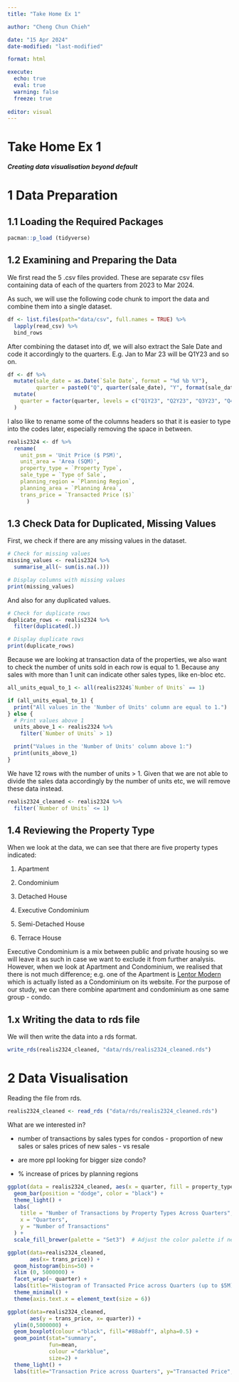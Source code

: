 ```yaml
---
title: "Take Home Ex 1"

author: "Cheng Chun Chieh"

date: "15 Apr 2024"
date-modified: "last-modified"

format: html

execute: 
  echo: true
  eval: true
  warning: false
  freeze: true
  
editor: visual
---
```


# Take Home Ex 1

***Creating data visualisation beyond default***

# 1 Data Preparation

## 1.1 Loading the Required Packages

```r
pacman::p_load (tidyverse)
```

## 1.2 Examining and Preparing the Data

We first read the 5 .csv files provided. These are separate csv files containing data of each of the quarters from 2023 to Mar 2024.

As such, we will use the following code chunk to import the data and combine them into a single dataset.

```r

df <- list.files(path="data/csv", full.names = TRUE) %>% 
  lapply(read_csv) %>% 
  bind_rows 
```

After combining the dataset into df, we will also extract the Sale Date and code it accordingly to the quarters. E.g. Jan to Mar 23 will be Q1Y23 and so on.

```r
df <- df %>%
  mutate(sale_date = as.Date(`Sale Date`, format = "%d %b %Y"),  
         quarter = paste0("Q", quarter(sale_date), "Y", format(sale_date, "%y")))%>%
  mutate(
    quarter = factor(quarter, levels = c("Q1Y23", "Q2Y23", "Q3Y23", "Q4Y23", "Q1Y24"))
  )
```

I also like to rename some of the columns headers so that it is easier to type into the codes later, especially removing the space in between.

```r

realis2324 <- df %>% 
  rename(
    unit_psm = 'Unit Price ($ PSM)',
    unit_area = 'Area (SQM)',
    property_type = `Property Type`,
    sale_type = `Type of Sale`,
    planning_region = `Planning Region`,
    planning_area = `Planning Area`,
    trans_price = `Transacted Price ($)`
      )
```

## 1.3 Check Data for Duplicated, Missing Values

First, we check if there are any missing values in the dataset.

```r
# Check for missing values
missing_values <- realis2324 %>%
  summarise_all(~ sum(is.na(.)))

# Display columns with missing values
print(missing_values)
```

And also for any duplicated values.

```r
# Check for duplicate rows
duplicate_rows <- realis2324 %>%
  filter(duplicated(.))

# Display duplicate rows
print(duplicate_rows)
```

Because we are looking at transaction data of the properties, we also want to check the number of units sold in each row is equal to 1. Because any sales with more than 1 unit can indicate other sales types, like en-bloc etc.

```r
all_units_equal_to_1 <- all(realis2324$`Number of Units` == 1)

if (all_units_equal_to_1) {
  print("All values in the 'Number of Units' column are equal to 1.")
} else {
  # Print values above 1
  units_above_1 <- realis2324 %>%
    filter(`Number of Units` > 1)

  print("Values in the 'Number of Units' column above 1:")
  print(units_above_1)
}
```

We have 12 rows with the number of units \> 1. Given that we are not able to divide the sales data accordingly by the number of units etc, we will remove these data instead.

```r
realis2324_cleaned <- realis2324 %>%
  filter(`Number of Units` <= 1)
```

## 1.4 Reviewing the Property Type

When we look at the data, we can see that there are five property types indicated:

1.  Apartment

2.  Condominium

3.  Detached House

4.  Executive Condominium

5.  Semi-Detached House

6.  Terrace House

Executive Condominium is a mix between public and private housing so we will leave it as such in case we want to exclude it from further analysis. However, when we look at Apartment and Condominium, we realised that there is not much difference; e.g. one of the Apartment is [Lentor Modern](https://www.lentorsmodern.com.sg/) which is actually listed as a Condominium on its website. For the purpose of our study, we can there combine apartment and condominium as one same group - condo.

## 1.x Writing the data to rds file

We will then write the data into a rds format.

```r
write_rds(realis2324_cleaned, "data/rds/realis2324_cleaned.rds")
```

# 2 Data Visualisation

Reading the file from rds.

```r
realis2324_cleaned <- read_rds ("data/rds/realis2324_cleaned.rds")
```

What are we interested in?

-   number of transactions by sales types for condos - proportion of new sales or sales prices of new sales - vs resale

-   are more ppl looking for bigger size condo?

-   \% increase of prices by planning regions

```r
ggplot(data = realis2324_cleaned, aes(x = quarter, fill = property_type)) +
  geom_bar(position = "dodge", color = "black") +
  theme_light() +
  labs(
    title = "Number of Transactions by Property Types Across Quarters",
    x = "Quarters",
    y = "Number of Transactions"
  ) +
  scale_fill_brewer(palette = "Set3")  # Adjust the color palette if needed
```

```r
ggplot(data=realis2324_cleaned, 
       aes(x= trans_price)) +
  geom_histogram(bins=50) +
  xlim (0, 5000000) +
  facet_wrap(~ quarter) +
  labs(title="Histogram of Transacted Price across Quarters (up to $5M)", y="Count", x="Transacted Price ($)")+
  theme_minimal() +
  theme(axis.text.x = element_text(size = 6))
```

```r
ggplot(data=realis2324_cleaned, 
       aes(y = trans_price, x= quarter)) +
  ylim(0,5000000) +
  geom_boxplot(colour ="black", fill="#88abff", alpha=0.5) +
  geom_point(stat="summary",        
             fun=mean,           
             colour ="darkblue",          
             size=2) +
  theme_light() +
  labs(title="Transaction Price across Quarters", y="Transacted Price", x="Quarters")
```
